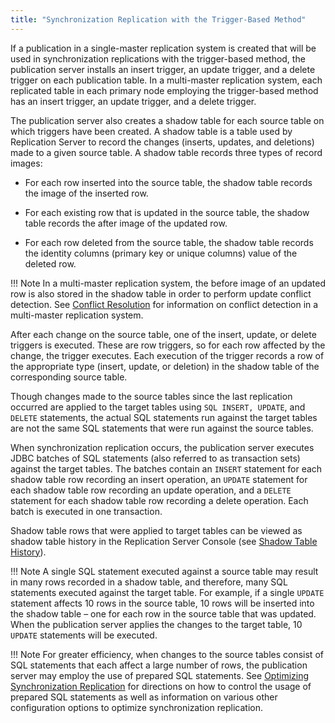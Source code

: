 ```yaml
---
title: "Synchronization Replication with the Trigger-Based Method"
---
```


<div id="sync_replication_trigger_based" class="registered_link"></div>

If a publication in a single-master replication system is created that will be used in synchronization replications with the trigger-based method, the publication server installs an insert trigger, an update trigger, and a delete trigger on each publication table. In a multi-master replication system, each replicated table in each primary node employing the trigger-based method has an insert trigger, an update trigger, and a delete trigger.

The publication server also creates a shadow table for each source table on which triggers have been created. A shadow table is a table used by Replication Server to record the changes (inserts, updates, and deletions) made to a given source table. A shadow table records three types of record images: 

- For each row inserted into the source table, the shadow table records the image of the inserted row. 

- For each existing row that is updated in the source table, the shadow table records the after image of the updated row. 

- For each row deleted from the source table, the shadow table records the identity columns (primary key or unique columns) value of the deleted row. 


!!! Note
    In a multi-master replication system, the before image of an updated row is also stored in the shadow table in order to perform update conflict detection. See [Conflict Resolution](../../06_mmr_operation/06_conflict_resolution/#conflict_resolution) for information on conflict detection in a multi-master replication system.

After each change on the source table, one of the insert, update, or delete triggers is executed. These are row triggers, so for each row affected by the change, the trigger executes. Each execution of the trigger records a row of the appropriate type (insert, update, or deletion) in the shadow table of the corresponding source table.

Though changes made to the source tables since the last replication occurred are applied to the target tables using `SQL INSERT, UPDATE`, and `DELETE` statements, the actual SQL statements run against the target tables are not the same SQL statements that were run against the source tables.

When synchronization replication occurs, the publication server executes JDBC batches of SQL statements (also referred to as transaction sets) against the target tables. The batches contain an `INSERT` statement for each shadow table row recording an insert operation, an `UPDATE` statement for each shadow table row recording an update operation, and a `DELETE` statement for each shadow table row recording a delete operation. Each batch is executed in one transaction.

Shadow table rows that were applied to target tables can be viewed as shadow table history in the Replication Server Console (see [Shadow Table History](../../07_common_operations/04_view_replication_history/#shadow_table_history)).

!!! Note
    A single SQL statement executed against a source table may result in many rows recorded in a shadow table, and therefore, many SQL statements executed against the target table. For example, if a single `UPDATE` statement affects 10 rows in the source table, 10 rows will be inserted into the shadow table – one for each row in the source table that was updated. When the publication server applies the changes to the target table, 10 `UPDATE` statements will be executed.

!!! Note
    For greater efficiency, when changes to the source tables consist of SQL statements that each affect a large number of rows, the publication server may employ the use of prepared SQL statements. See [Optimizing Synchronization Replication](../../05_smr_operation/08_optimizing_performance/02_optimize_sync_replication/#optimize_sync_replication) for directions on how to control the usage of prepared SQL statements as well as information on various other configuration options to optimize synchronization replication.
